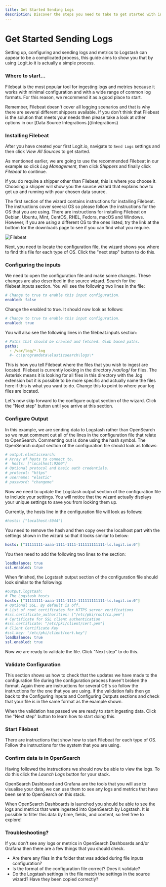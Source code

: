 ```yaml
---
title: Get Started Sending Logs
description: Discover the steps you need to take to get started with ingesting logs and metrics with Filebeat in this helpful article from Logit.io.
---
```


# Get Started Sending Logs

Setting up, configuring and sending logs and metrics to Logstash can 
appear to be a complicated process, this guide aims to show you that 
by using Logit.io it is actually a simple process.

### Where to start...

Filebeat is the most popular tool for ingesting logs and metrics because 
it works with minimal configuration and with a wide range of common log 
formats. For this reason, we recommend it as a good place to start.

<Callout type="info">
  Remember, Filebeat doesn't cover all logging scenarios and that is why there are several 
  different shippers available. If you don't think that Filebeat is the solution that 
  meets your needs then please take a look at other options in our [Data Source Integrations.](/integrations)
</Callout>

### Installing Filebeat

After you have created your first Logit.io, navigate to `Send Logs` 
settings and then click _View All Sources_ to get started.

As mentioned earlier, we are going to use the recommended Filebeat in our example 
so click _Log Management_, then click _Shippers_ and finally click _Filebeat_ to continue.

<Callout type="info">
  If you do require a shipper other than Filebeat, this is where you choose it. 
  Choosing a shipper will show you the source wizard that explains 
  how to get up and running with your chosen data source.
</Callout>

The first section of the wizard contains instructions for installing Filebeat. 
The instructions cover several OS so please follow the instructions for the 
OS that you are using. There are instructions for installing Filebeat on 
Debian, Ubuntu, Mint, CentOS, RHEL, Fedora, macOS and Windows. However, 
if you are using a different OS to the ones listed, try the link at the 
bottom for the downloads page to see if you can find what you require.

![Filebeat](@/images/help/log-management/sending-data/filebeat.png)

Next, you need to locate the configuration file, the wizard shows you where to 
find this file for each type of OS. Click the "next step" button to do this.

### Configuring the inputs

We need to open the configuration file and make some changes. These changes are 
also described in the source wizard. Search for the filebeat.inputs section. 
You will see the following two lines in the file:

```yaml
# Change to true to enable this input configuration.
enabled: false
```
Change the enabled to true. It should now look as follows:

```yaml
# Change to true to enable this input configuration.
enabled: true
```

You will also see the following lines in the filebeat.inputs section:

```yaml
# Paths that should be crawled and fetched. Glob based paths.
paths:
  - /var/log/*.log
  #- c:\programdata\elasticsearch\logs\*
```

This is how you tell Filebeat where the files that you wish to ingest are located. 
Filebeat is currently looking in the directory */var/log/* for files. 
The Asterisk means it is looking for all files in this directory with the .log 
extension but it is possible to be more specific and actually name the files 
here if this is what you want to do. Change this to point to where your log files are located.

Let's now skip forward to the configure output section of the wizard. 
Click the "Next step" button until you arrive at this section.

### Configure Output

In this example, we are sending data to Logstash rather than OpenSearch so we 
must comment out all of the lines in the configuration file that relate 
to OpenSearch. Commenting out is done using the hash symbol. The OpenSearch 
output section of the configuration file should look as follows:

```yaml
# output.elasticsearch:
# Array of hosts to connect to.
#  hosts: ["localhost:9200"]
# Optional protocol and basic auth credentials.
# protocol: "https"
# username: "elastic"
# password: "changeme"
```

Now we need to update the Logstash output section of the configuration 
file to include your settings. You will notice that the wizard actually 
displays your unique settings to save you from looking them up.

Currently, the hosts line in the configuration file will look as follows:

```yaml
#hosts: ["localhost:5044"]
```

You need to remove the hash and then copy over the localhost part 
with the settings shown in the wizard so that it looks similar to below:

```yaml
hosts: ["11111111-aaaa-1111-1111-111111111111-ls.logit.io:0"]
```

You then need to add the following two lines to the section:
```yaml
loadbalance: true
ssl.enabled: true
```
When finished, the Logstash output section of the configuration 
file should look similar to the following:

```yaml
#output.logstash:
# The Logstash hosts
hosts: ["11111111-aaaa-1111-1111-111111111111-ls.logit.io:0"]
# Optional SSL. By default is off.
# List of root certificates for HTTPS server verifications
#ssl.certificate_authorities: ["/etc/pki/root/ca.pem"]
# Certificate for SSL client authentication
#ssl.certificate: "/etc/pki/client/cert.pem"]
# Client Certificate Key
#ssl.key: "/etc/pki/client/cert.key"]
loadbalance: true
ssl.enabled: true
```

Now we are ready to validate the file. Click "Next step" to do this.

### Validate Configuration

This section shows us how to check that the updates we have made to the 
configuration file during the configuration process haven't broken the format. 
Again there are instructions for several OS's so follow the instructions for 
the one that you are using. If the validation fails then go back to the 
Configuring Inputs and Configuring Outputs sections and check that your 
file is in the same format as the example shown.

When the validation has passed we are ready to start ingesting data. 
Click the "Next step" button to learn how to start doing this.

### Start Filebeat
There are instructions that show how to start Filebeat for each type of OS. 
Follow the instructions for the system that you are using.

### Confirm data is in OpenSearch

Having followed the instructions we should now be able to view the logs. 
To do this click the _Launch Logs_ button for your stack.

<Callout type="info">
  OpenSearch Dashboard and Grafana are the tools that you will use to 
  visualise your data, we can use them to see any logs and metrics that 
  have been sent to OpenSearch on this stack.
</Callout>

When OpenSearch Dashboards is launched you should be able to see the logs 
and metrics that were ingested into OpenSearch by Logstash. It is possible 
to filter this data by time, fields, and content, so feel free to explore!

### Troubleshooting?

If you don't see any logs or metrics in OpenSearch Dashboards and/or Grafana then there are a few things that you should check.
- Are there any files in the folder that was added during file inputs configuration?
- Is the format of the configuration file correct? Does it validate?
- Do the Logstash settings in the file match the settings in the source wizard? Have they been copied correctly?